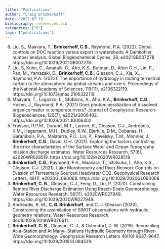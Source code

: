 ```yaml
---
title: "Publications"
author: "Craig Brinkerhoff"
date: '2022-07-19'
bibliography: references.bib
categories: ["R"]
tags: ["publications"]
---
```


<ol reversed>
  <li>Liu, S., Maavara, T., <b>Brinkerhoff, C.B.</b>, Raymond, P.A. (2022). Global controls on DOC reaction versus export in watersheds: A Damköhler number analysis. Global Biogeochemical Cycles, 36, e2021GB007278. https://doi.org/10.1029/2021GB007278.</li>
  <li>Liu, S, Kuhn, C., Amatulli, G., Aho, K.S., Butman, D., Allen G.H., Lin, P., Pan, M., Yamazaki, D., <b>Brinkerhoff, C.B.</b>, Gleason, C.J., Xia, X., Raymond, P.A. (2022). The importance of hydrology in routing terrestrial carbon to the atmosphere via global streams and rivers. Proceedings of the National Academy of Sciences, 119(11), e2106322119. https://doi.org/10.1073/pnas.2106322119.</li>
  <li>Maavara, T., Logozzo, L., Stubbins, A., Aho, K.A., <b>Brinkerhoff, C.B.</b>, Hosen, J., Raymond, P.A. (2021) Does photomineralization of dissolved organics matter in temperate rivers? Journal of Geophysical Research- Biogeosciences, 126(7), e2021JG006402. https://doi.org/10.1029/2021JG006402.</li>
  <li>Frasson, R.P.M., Durand, M.T., Larnier, K., Gleason, C.J., Andreadis, K.M., Hagemann, M.H., Dudley, R.W., Bjerklie, D.M., Oubanas, H., Garambois, P.A., Malaterre, P.O., Lin, P., Pavelsky, T.M., Monnier, J., <b>Brinkerhoff, C.B.</b>, David, C.H. (2021). Exploring the factors controlling the error characteristics of the Surface Water and Ocean Topography mission discharge estimates. Water Resources Research, 57(6), e2020WR028519. https://doi.org/10.1029/2020WR028519</li>
  <li><b>Brinkerhoff, C.B.</b>, Raymond, P.A., Maavara, T., Ishitsuka, I., Aho, K.S., Gleason, C.J. (2021). Lake Morphometry and River Network Controls on Evasion of Terrestrially Sourced Headwater CO2. Geophysical Research Letters, 48(1), e2020GL090068. https://doi.org/10.1029/2020GL090068</li>
  <li><b>Brinkerhoff, C. B.</b>, Gleason, C.J., Feng, D., Lin, P. (2020). Constraining Remote River Discharge Estimation Using Reach-Scale Geomorphology. Water Resources Research, 56(11), e2020WR027949. https://doi.org/10.1029/2020WR027949.</li>
  <li>Andreadis, K. M., <b>C. B. Brinkerhoff</b>, and C. J. Gleason (2020), Constraining the assimilation of SWOT observations with hydraulic geometry relations, Water Resources Research, doi:10.1029/2019WR026611.</li>
  <li><b>Brinkerhoff, C. B.</b>, Gleason, C. J., & Ostendorf, D. W. (2019). Reconciling At-a-Station and At Many- Stations Hydraulic Geometry through River-Wide Geomorphology. Geophysical Research Letters 46(16) 9637-9647. https://doi.org/10.1029/2019GL084529.</li>
</ol>